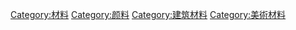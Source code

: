 {{Commonscat|Paint}}

[[Category:材料|Category:材料]]
[[Category:颜料|Category:颜料]]
[[Category:建筑材料|Category:建筑材料]]
[[Category:美術材料|Category:美術材料]]